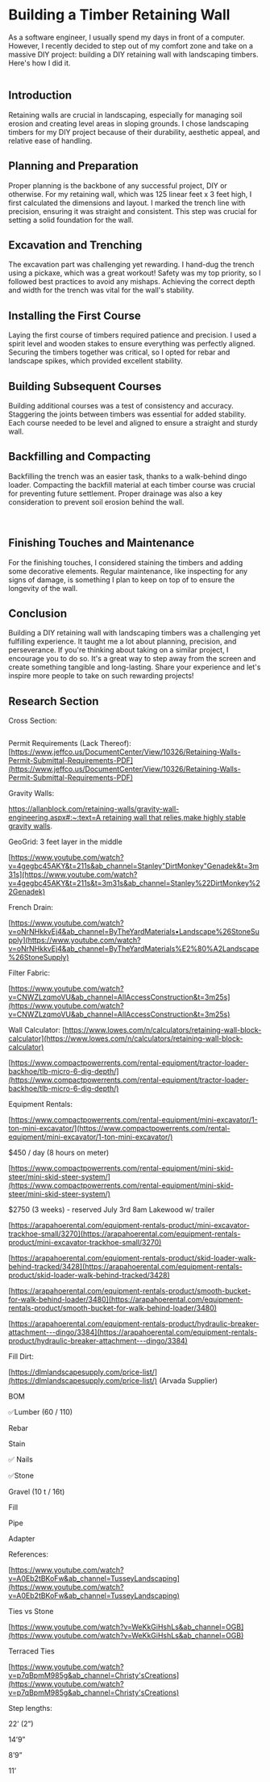 

# Building a Timber Retaining Wall


As a software engineer, I usually spend my days in front of a computer. However, I recently decided to step out of my comfort zone and take on a massive DIY project: building a DIY retaining wall with landscaping timbers. Here's how I did it.


<Image src="/images/FC019D86-65D1-439A-BB06-1F481D9160E8.jpeg" alt="FC019D86-65D1-439A-BB06-1F481D9160E8.jpeg" width="0" height="0" sizes="100vw" className="w-full h-auto" />


## Introduction


Retaining walls are crucial in landscaping, especially for managing soil erosion and creating level areas in sloping grounds. I chose landscaping timbers for my DIY project because of their durability, aesthetic appeal, and relative ease of handling.


## Planning and Preparation


Proper planning is the backbone of any successful project, DIY or otherwise. For my retaining wall, which was 125 linear feet x 3 feet high, I first calculated the dimensions and layout. I marked the trench line with precision, ensuring it was straight and consistent. This step was crucial for setting a solid foundation for the wall.


## Excavation and Trenching


The excavation part was challenging yet rewarding. I hand-dug the trench using a pickaxe, which was a great workout! Safety was my top priority, so I followed best practices to avoid any mishaps. Achieving the correct depth and width for the trench was vital for the wall's stability.


## Installing the First Course


Laying the first course of timbers required patience and precision. I used a spirit level and wooden stakes to ensure everything was perfectly aligned. Securing the timbers together was critical, so I opted for rebar and landscape spikes, which provided excellent stability.


## Building Subsequent Courses


Building additional courses was a test of consistency and accuracy. Staggering the joints between timbers was essential for added stability. Each course needed to be level and aligned to ensure a straight and sturdy wall.


## Backfilling and Compacting


Backfilling the trench was an easier task, thanks to a walk-behind dingo loader. Compacting the backfill material at each timber course was crucial for preventing future settlement. Proper drainage was also a key consideration to prevent soil erosion behind the wall.


<Image src="/images/AC5D01D0-1F95-48E7-B039-945FB3ACC24D.jpeg" alt="AC5D01D0-1F95-48E7-B039-945FB3ACC24D.jpeg" width="0" height="0" sizes="100vw" className="w-full h-auto" />


<Image src="/images/855A1BE4-F767-4380-BAE1-D776A2739D2A.jpeg" alt="855A1BE4-F767-4380-BAE1-D776A2739D2A.jpeg" width="0" height="0" sizes="100vw" className="w-full h-auto" />


## Finishing Touches and Maintenance


For the finishing touches, I considered staining the timbers and adding some decorative elements. Regular maintenance, like inspecting for any signs of damage, is something I plan to keep on top of to ensure the longevity of the wall.


## Conclusion


Building a DIY retaining wall with landscaping timbers was a challenging yet fulfilling experience. It taught me a lot about planning, precision, and perseverance. If you're thinking about taking on a similar project, I encourage you to do so. It's a great way to step away from the screen and create something tangible and long-lasting. Share your experience and let's inspire more people to take on such rewarding projects!


## Research Section 


Cross Section: 


<Image src="/images/Untitled.png" alt="Untitled.png" width="0" height="0" sizes="100vw" className="w-full h-auto" />


Permit Requirements (Lack Thereof): [https://www.jeffco.us/DocumentCenter/View/10326/Retaining-Walls-Permit-Submittal-Requirements-PDF](https://www.jeffco.us/DocumentCenter/View/10326/Retaining-Walls-Permit-Submittal-Requirements-PDF)


Gravity Walls:


[https://allanblock.com/retaining-walls/gravity-wall-engineering.aspx#:~:text=A retaining wall that relies,make highly stable gravity walls](https://allanblock.com/retaining-walls/gravity-wall-engineering.aspx#:~:text=A%20retaining%20wall%20that%20relies,make%20highly%20stable%20gravity%20walls).


GeoGrid: 3 feet layer in the middle 


[https://www.youtube.com/watch?v=4gegbc45AKY&t=211s&ab_channel=Stanley"DirtMonkey"Genadek&t=3m31s](https://www.youtube.com/watch?v=4gegbc45AKY&t=211s&t=3m31s&ab_channel=Stanley%22DirtMonkey%22Genadek)


French Drain: 


[https://www.youtube.com/watch?v=oNrNHkkvEj4&ab_channel=ByTheYardMaterials•Landscape%26StoneSupply](https://www.youtube.com/watch?v=oNrNHkkvEj4&ab_channel=ByTheYardMaterials%E2%80%A2Landscape%26StoneSupply)


Filter Fabric: 


[https://www.youtube.com/watch?v=CNWZLzqmoVU&ab_channel=AllAccessConstruction&t=3m25s](https://www.youtube.com/watch?v=CNWZLzqmoVU&ab_channel=AllAccessConstruction&t=3m25s)


Wall Calculator: [https://www.lowes.com/n/calculators/retaining-wall-block-calculator](https://www.lowes.com/n/calculators/retaining-wall-block-calculator)


[https://www.compactpowerrents.com/rental-equipment/tractor-loader-backhoe/tlb-micro-6-dig-depth/](https://www.compactpowerrents.com/rental-equipment/tractor-loader-backhoe/tlb-micro-6-dig-depth/)


Equipment Rentals:


[https://www.compactpowerrents.com/rental-equipment/mini-excavator/1-ton-mini-excavator/](https://www.compactpowerrents.com/rental-equipment/mini-excavator/1-ton-mini-excavator/)


$450 / day (8 hours on meter)


[https://www.compactpowerrents.com/rental-equipment/mini-skid-steer/mini-skid-steer-system/](https://www.compactpowerrents.com/rental-equipment/mini-skid-steer/mini-skid-steer-system/)


$2750 (3 weeks) - reserved July 3rd 8am Lakewood w/ trailer 


[https://arapahoerental.com/equipment-rentals-product/mini-excavator-trackhoe-small/3270](https://arapahoerental.com/equipment-rentals-product/mini-excavator-trackhoe-small/3270)


[https://arapahoerental.com/equipment-rentals-product/skid-loader-walk-behind-tracked/3428](https://arapahoerental.com/equipment-rentals-product/skid-loader-walk-behind-tracked/3428)


[https://arapahoerental.com/equipment-rentals-product/smooth-bucket-for-walk-behind-loader/3480](https://arapahoerental.com/equipment-rentals-product/smooth-bucket-for-walk-behind-loader/3480)


[https://arapahoerental.com/equipment-rentals-product/hydraulic-breaker-attachment---dingo/3384](https://arapahoerental.com/equipment-rentals-product/hydraulic-breaker-attachment---dingo/3384)


Fill Dirt:


[https://dlmlandscapesupply.com/price-list/](https://dlmlandscapesupply.com/price-list/)    (Arvada Supplier)


BOM


✅Lumber (60 / 110) 


Rebar 


Stain


✅ Nails


✅Stone


Gravel (10 t / 16t)


Fill


Pipe


Adapter


References:


[https://www.youtube.com/watch?v=A0Eb2tBKoFw&ab_channel=TusseyLandscaping](https://www.youtube.com/watch?v=A0Eb2tBKoFw&ab_channel=TusseyLandscaping)



Ties vs Stone


[https://www.youtube.com/watch?v=WeKkGiHshLs&ab_channel=OGB](https://www.youtube.com/watch?v=WeKkGiHshLs&ab_channel=OGB)

Terraced Ties


[https://www.youtube.com/watch?v=p7qBpmM985g&ab_channel=Christy'sCreations](https://www.youtube.com/watch?v=p7qBpmM985g&ab_channel=Christy'sCreations)


Step lengths:


22’ (2”)


14’9”


8’9”


11’


